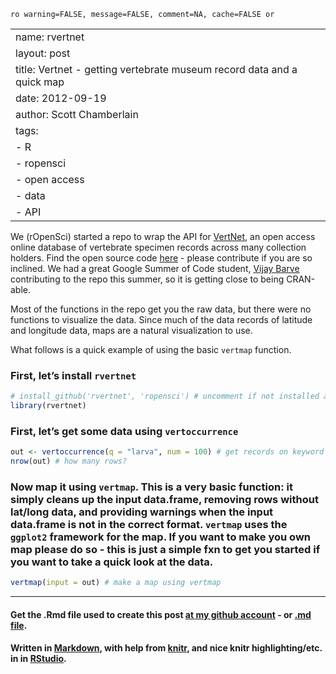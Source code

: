 `ro warning=FALSE, message=FALSE, comment=NA, cache=FALSE or`

---
name: rvertnet
layout: post
title: Vertnet - getting vertebrate museum record data and a quick map
date: 2012-09-19
author: Scott Chamberlain
tags: 
- R
- ropensci
- open access
- data
- API
---

We (rOpenSci) started a repo to wrap the API for [VertNet](http://vertnet.org/index.php), an open access online database of vertebrate specimen records across many collection holders. Find the open source code [here](https://github.com/ropensci/rvertnet) - please contribute if you are so inclined.  We had a great Google Summer of Code student, [Vijay Barve](http://vijaybarve.wordpress.com/) contributing to the repo this summer, so it is getting close to being CRAN-able. 

Most of the functions in the repo get you the raw data, but there were no functions to visualize the data.  Since much of the data records of latitude and longitude data, maps are a natural visualization to use.  

What follows is a quick example of using the basic `vertmap` function.

### First, let's install `rvertnet`
```r
# install_github('rvertnet', 'ropensci') # uncomment if not installed already
library(rvertnet)
```

### First, let's get some data using `vertoccurrence`
```r
out <- vertoccurrence(q = "larva", num = 100) # get records on keyword 'larva', limit to 100
nrow(out) # how many rows?
```

### Now map it using `vertmap`.  This is a very basic function: it simply cleans up the input data.frame, removing rows without lat/long data, and providing warnings when the input data.frame is not in the correct format.  `vertmap` uses the `ggplot2` framework for the map.  If you want to make you own map please do so -  this is just a simple fxn to get you started if you want to take a quick look at the data. 
```r
vertmap(input = out) # make a map using vertmap
```

*********
#### Get the .Rmd file used to create this post [at my github account](https://github.com/SChamberlain/schamberlain.github.com/blob/master/_drafts/2012-09-19-rvertnet.Rmd) - or [.md file](https://github.com/SChamberlain/schamberlain.github.com/tree/master/_posts/2012-09-19-rvertnet.md).

#### Written in [Markdown](http://daringfireball.net/projects/markdown/), with help from [knitr](http://yihui.name/knitr/), and nice knitr highlighting/etc. in in [RStudio](http://rstudio.org/).